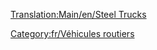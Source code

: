 [[Translation:Main/en/Steel Trucks]]
{{fr/Vehicule routier|nom      = Camion d'acier Balogh
  |img      = Balogh_Steel_Truck.png
  |prix     = 4 592£ (9 184$)
  |vitesse  = 48 km/h (30 mph)
  |annualite= 421£ (842$)
  |design   = 1936
  |vie      = 15
  |capacite = 15 tonnes d'acier
}}
{{fr/Vehicule routier|nom      = Camion d'acier Uhl
  |img      = Uhl_Steel_Truck.png
  |prix     = 5 535£ (11 070$)
  |vitesse  = 88 km/h (55 mph)
  |annualite= 787£ (1 574$)
  |design   = 1978
  |vie      = 15
  |capacite = 18 tonnes d'acier
}}
{{fr/Vehicule routier|nom      = Camion d'acier Kelling
  |img      = Kelling_Steel_Truck.png
  |prix     = 5 945£ (11 890$)
  |vitesse  = 112 km/h (70 mph)
  |annualite= 1 125£ (2 250$)
  |design   = 2007
  |vie      = 15
  |capacite = 20 tonnes d'acier
}}

[[Category:fr/Véhicules routiers]]